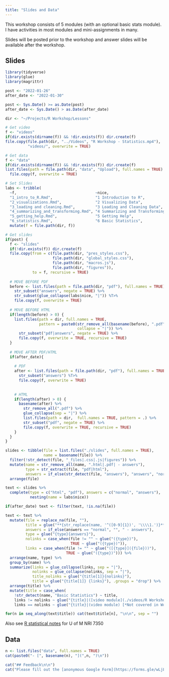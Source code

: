 ```yaml
---
title: "Slides and Data"
---
```


This workshop consists of 5 modules (with an optional basic stats module).
I have activities in most modules and mini-assignments in many. 

Slides will be posted prior to the workshop and answer slides will be available after the workshop.

## Slides

```r
library(tidyverse)
library(glue)
library(magrittr)

post <- "2022-01-26"
after_date <- "2022-01-30"

post <- Sys.Date() >= as.Date(post)
after_date <- Sys.Date() > as.Date(after_date)
```


```r
dir <- "~/Projects/R Workshop/Lessons"

# Get video
f <- "videos"
if(dir.exists(dirname(f)) && !dir.exists(f)) dir.create(f)
file.copy(file.path(dir, "../Videos", "R Workshop - Statistics.mp4"),
          "videos/", overwrite = TRUE)

# Get data
f <- "data"
if(dir.exists(dirname(f)) && !dir.exists(f)) dir.create(f)
list.files(path = file.path(dir, "data", "Upload"), full.names = TRUE) %>%
  file.copy(f, overwrite = TRUE)

# Set Slides
labs <- tribble(
  ~f,                                   ~nice,                                ~answers,
  "1_intro_to_R.Rmd",                   "1 Introduction to R",                 TRUE,
  "2_visualizations.Rmd",               "2 Visualizing Data",                  TRUE,      
  "3_loading and cleaning.Rmd",         "3 Loading and Cleaning Data",         TRUE,
  "4_summarizing_and_transforming.Rmd", "4 Summarizing and Transforming Data", TRUE,
  "5_getting_help.Rmd",                 "5 Getting Help",                      FALSE,
  "6_statistics.Rmd",                   "6 Basic Statistics",                  FALSE) %>%
  mutate(f = file.path(dir, f))

# Get slides
if(post) {
  f <- "slides"
  if(!dir.exists(f)) dir.create(f)
  file.copy(from = c(file.path(dir, "pres_styles.css"), 
                     file.path(dir, "global_styles.css"),
                     file.path(dir, "macros.js"),
                     file.path(dir, "figures")), 
            to = f, recursive = TRUE)
  
  # MOVE BEFORE PDF
  before <- list.files(path = file.path(dir, "pdf"), full.names = TRUE) %>%
    str_subset("answers", negate = TRUE) %>%
    str_subset(glue_collapse(labs$nice, "|")) %T>%
    file.copy(f, overwrite = TRUE)
  
  # MOVE BEFORE HTML
  if(length(before) > 0) {
    list.files(path = dir, full.names = TRUE,
               pattern = paste0(str_remove_all(basename(before), ".pdf"),
                                collapse = "|")) %>%
      str_subset("pdf|answers", negate = TRUE) %>%
      file.copy(f, overwrite = TRUE, recursive = TRUE)
  }
  
  # MOVE AFTER PDF/HTML
  if(after_date){
    
    # PDF
    after <- list.files(path = file.path(dir, "pdf"), full.names = TRUE) %>%
      str_subset("answers") %T>%
      file.copy(f, overwrite = TRUE)
    
    
    # HTML
    if(length(after) > 0) {
      basename(after) %>% 
        str_remove_all(".pdf") %>%
        glue_collapse(sep = "|") %>%
        list.files(path = dir,  full.names = TRUE, pattern = .) %>%
        str_subset("pdf", negate = TRUE) %>%
        file.copy(f, overwrite = TRUE, recursive = TRUE)
    }
  }
}
```

```r
slides <- tibble(file = list.files("./slides", full.names = TRUE),
                 name = basename(file)) %>%
  filter(!str_detect(file, "_files|.css|.js|figures")) %>%
  mutate(name = str_remove_all(name, ".html|.pdf| - answers"),
         type = str_extract(file, "pdf|html"),
         answers = if_else(str_detect(file, "answers"), "answers", "normal")) %>%
  arrange(file)

text <- slides %>%
  complete(type = c("html", "pdf"), answers = c("normal", "answers"), 
           nesting(name = labs$nice))

if(after_date) text <- filter(text, !is.na(file))

text <- text %>%
  mutate(file = replace_na(file, ""),
         title = glue("**{str_replace(name, '^([0-9]{1})', '\\\\1.')}**"),
         answers = if_else(answers == "normal", "", " - answers"),
         type = glue("{type}{answers}"),
         nolinks = case_when(file != "" ~ glue("({type})"),
                             TRUE ~ glue("({type})")),
         links = case_when(file != "" ~ glue("([{type}]({file}))"),
                           TRUE ~ glue("({type})"))) %>%
  arrange(name, type) %>%
  group_by(name) %>%
  summarize(links = glue_collapse(links, sep = "|"),
            nolinks = glue_collapse(nolinks, sep = "|"),
            title_nolinks = glue("{title[1]}{nolinks}"),
            title = glue("{title[1]} {links}"), .groups = "drop") %>%
  arrange(title) %>%
  mutate(title = case_when(
    !str_detect(name, "Basic Statistics") ~ title,
    links != nolinks ~ glue("{title}|([video module](./videos/R Workshop - Statistics.mp4)) [*Not covered in Workshop*]"),
    links == nolinks ~ glue("{title}|(video module) [*Not covered in Workshop*]")))
```


```r
for(n in seq_along(text$title)) cat(text$title[n], "\n\n", sep = "")
```

Also see [R statistical notes](https://steffilazerte.ca/NRI_7350/slides.html) for U of M NRI 7350

## Data

```r
n <- list.files("data", full.names = TRUE)
cat(paste0("- [", basename(n), "](",n, ")\n"))
```

```r
cat("## Feedback\n\n")
cat("Please fill out the [anonymous Google Form](https://forms.gle/wLjLEh4a2vphXWKs7) and let me know how it went! (Submissions accepted until Feb 4th)")
```
